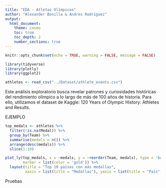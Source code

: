 ```yaml
---
title: "EDA - Atletas Olímpicos"
author: "Alexander Bonilla & Andres Rodríguez"
output: 
  html_document:
    theme: cosmo
    toc: true
    toc_depth: 2
    number_sections: true
---
```


```r

knitr::opts_chunk$set(echo = TRUE, warning = FALSE, message = FALSE)

library(tidyverse)
library(plotly)
library(ggplot2)

athletes <- read_csv("../Dataset/athlete_events.csv")

```

Este análisis exploratorio busca revelar patrones y curiosidades históricas del rendimiento olímpico a lo largo de más de 100 años de historia. Para ello, utilizamos el dataset de Kaggle: 120 Years of Olympic History: Athletes and Results.

EJEMPLO

```r
top_medals <- athletes %>%
  filter(!is.na(Medal)) %>%
  group_by(Team) %>%
  summarise(medals = n()) %>%
  arrange(desc(medals)) %>%
  slice(1:10)

plot_ly(top_medals, x = ~medals, y = ~reorder(Team, medals), type = 'bar', orientation = 'h',
        marker = list(color = 'gold')) %>%
  layout(title = "Top 10 países con más medallas",
         xaxis = list(title = "Medallas"), yaxis = list(title = "País"))

```

Pruebas
